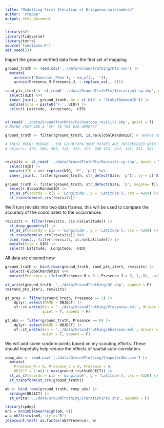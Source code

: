 ```yaml
---
title: "Modelling First Iteration of Eriogonum coloradense"
author: "steppe"
output: html_document
---
```


```r
library(sf)
library(tidyverse)
library(terra)
source('functions.R')
set.seed(23)
```

Import the ground verified data from the first set of mapping
```r
ground_truth <- read.csv('../data/GroundTruthing/Pts.csv') |>
  mutate(
    across(c('Dominant_Phen'), ~ na_if(., '')), 
    across(Presence_M:Presence_J, ~ replace_na(., 0)))

rand_pts_iter1 <- st_read('../data/GroundTruthPts/Iteration1-cp.shp', quiet = T) |>
  select(UID) %>% 
  inner_join(., ground_truth, by = c('UID' = 'GlobalRandomID')) |>
  mutate(Site = paste0('r-', UID)) |>
  select(-Latitude, -Longitude, -UID) 


st_read('../data/GroundTruthPts/Cocheotopa_revisits.shp', quiet = T)
# MAYBE JUST ADD A 'CP' TO THE UID HERE??? 

ground_truth <- filter(ground_truth, is.na(GlobalRandomID)) # remove these random pts

# THESE NEEDS REDONE - THE COCHETOPA DOME POINTS ARE INTEREFERED WITH THE RIDGE 14043 POINTS!!!!
# objects: 375, 400, 405, 412, 414, 417, 320 433, 434, 435, 451, 454


revisits <- st_read('../data/GroundTruthPts/Revisits-cp.shp', quiet = T) |> 
  select(UID) |> 
  mutate(UID = str_replace(UID, 'P', 'p')) %>%  
  inner_join(., filter(ground_truth, str_detect(Site, 'p')), by = c('UID' = 'Site'))  

ground_truth <- filter(ground_truth, str_detect(Site, 'p', negate= T)) |>
  select(-GlobalRandomID) |>
  st_as_sf(coords = c(x = 'Longitude', y = 'Latitude'), crs = 4269) |>
  st_transform(st_crs(revisits))

```

We'll turn revisits into two data frames, this will be used to compare the accuracy of the coordinates to the occurrences. 
```r
revisits <- filter(revisits, !is.na(Latitude)) |>
  st_drop_geometry() |>
  st_as_sf(coords = c(x = 'Longitude', y = 'Latitude'), crs = 4269) |>
  st_transform(st_crs(revisits)) %>% 
  bind_rows(., filter(revisits, is.na(Latitude))) |>
  mutate(Site = UID) |>
  select(-Latitude, -Longitude, -UID)
```

All data are cleaned now
```r
ground_truth <- bind_rows(ground_truth, rand_pts_iter1, revisits) |>
  select(-GlobalRandomID) %>% 
  mutate(Presence = ifelse(Presence_M > 0 | Presence_J > 0, 1, 0), .after = Presence_J)

st_write(ground_truth, '../data/GroundTruthing/QC.shp', append = F)
rm(rand_pts_iter1, revisits)
```

```r
gt_pres <- filter(ground_truth, Presence == 1) |>
    dplyr::select(NAME = OBJECT) |>
    sf::st_write(dsn = '../data/GroundTruthing/Presences.kml', driver = 'kml',
                 quiet = T, append = F)

gt_abs <- filter(ground_truth, Presence == 0) |>
    dplyr::select(NAME = OBJECT) |>
    sf::st_write(dsn = '../data/GroundTruthing/Absences.kml', driver = 'kml',
                 quiet = T, append = F)
```

We will add some random points based on my scouting efforts. 
These should hopefully help reduce the effects of spatial auto-correlation. 

```r
comp_abs <- read.csv('../data/GroundTruthing/ComputerAbs.csv') |>
  mutate(
    Presence_M = 0, Presence_J = 0, Presence = 0, 
    OBJECT = 1:n() + max(ground_truth$OBJECT)) |>
  st_as_sf(coords = c(x = 'Longitude', y = 'Latitude'), crs = 4326) |>
  st_transform(st_crs(ground_truth))

ab <- bind_rows(ground_truth, comp_abs) |>
  arrange(OBJECT) |>
  st_write('../data/GroundTruthing/Iteration1Pts.shp', append = F)

library(spdep)
nn5 = knn2nb(knearneigh(ab, 8))
w = nb2listw(nn5, style="B")
joincount.test( as.factor(ab$Presence), w)

```

